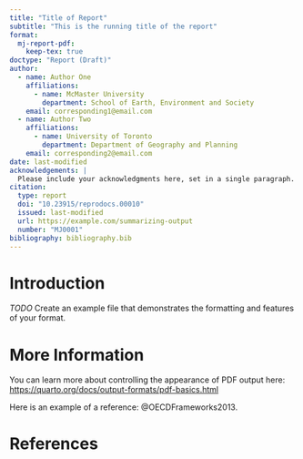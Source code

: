 ```yaml
---
title: "Title of Report"
subtitle: "This is the running title of the report"
format:
  mj-report-pdf: 
    keep-tex: true
doctype: "Report (Draft)"
author:
  - name: Author One
    affiliations: 
      - name: McMaster University
        department: School of Earth, Environment and Society
    email: corresponding1@email.com
  - name: Author Two
    affiliations: 
      - name: University of Toronto
        department: Department of Geography and Planning
    email: corresponding2@email.com  
date: last-modified
acknowledgements: | 
  Please include your acknowledgments here, set in a single paragraph. Please do not include any acknowledgments in the Supporting Information, or anywhere else in the manuscript.
citation:
  type: report
  doi: "10.23915/reprodocs.00010"
  issued: last-modified
  url: https://example.com/summarizing-output
  number: "MJ0001"
bibliography: bibliography.bib
---
```


# Introduction

*TODO* Create an example file that demonstrates the formatting and features of your format.

# More Information

You can learn more about controlling the appearance of PDF output here: <https://quarto.org/docs/output-formats/pdf-basics.html>

Here is an example of a reference: @OECDFrameworks2013.

\newpage

# References

<!-- 
\bibsplit[2]

Use \bibsplit to split the references from the body of the text. Value "[2]" represents the number of reference in the left column (Note: Please avoid single column figures & tables on this page.) -->

:::{#refs}

:::

<!-- 
DO NOT EDIT BELOW THIS COMMENT
-->

\newpage

```{=tex}
% LAST PAGE
% This page is left blank on purpose

% Set style for this page
\thispagestyle{empty}

% Council logo at bottom
\begin{center}
    \begin{figure}[b]
        \includegraphics[width=\textwidth]{images/sshrc-canada-banner.png}
    \end{figure}    
\end{center}
```